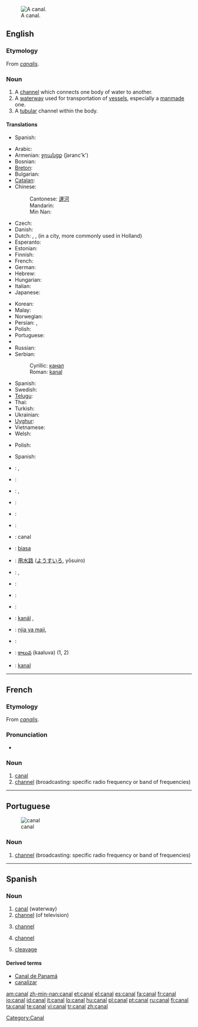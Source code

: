 [[Image:Mittellandkanal near minden germany.jpg|thumb|right|A canal.]]
==English==
{{wikipedia}}

===Etymology===
From {{etyl|la}} ''[[canalis]]''.

===Noun===
{{en-noun}}

# A [[channel]] which connects one body of water to another.
# A [[waterway]] used for transportation of [[vessel]]s, especially a [[manmade]] one.
# A [[tubular]] channel within the body.

====Translations====
{{trans-top|water bodies connection}}
* Spanish: {{t+|es|canal|m|f}}
{{trans-mid}}
{{trans-bottom}}

{{trans-top|waterway used for transportation of vessels}}
* Arabic: {{t-|ar|قناة|f|alt=قَنَاة|tr=qanā|sc=Arab}}
* Armenian: [[ջրանցք]] (ǰəranc'k')
* Bosnian: {{t-|bs|kanal|m}}
* [[Breton]]: {{t-|br|kanol|xs=Breton}}
* Bulgarian: {{t+|bg|канал|m|sc=Cyrl}}
* [[Catalan]]: {{t-|ca|canal|m}}
* Chinese:
*: Cantonese: [[運河]]
*: Mandarin: {{t-|cmn|运河|tr=yùnhé|sc=Hani|xs=Mandarin}}
*: Min Nan: {{t-|nan|ūn-hô|xs=Min Nan}}
* Czech:
* Danish: {{t-|da|kanal}}
* Dutch: {{t+|nl|kanaal|n}}, {{t+|nl|vaart|f}}, {{t-|nl|gracht|f}} (in a city, more commonly used in Holland)
* Esperanto: {{t|eo|kanalo|xs=Esperanto}}
* Estonian: {{t-|et|kanal}}
* Finnish: {{t+|fi|kanava}}
* French: {{t+|fr|canal|m}}
* German: {{t+|de|Kanal|m}}
* Hebrew: {{t-|he|תעלה|f|tr=te'ala|sc=Hebr}}
* Hungarian: {{t+|hu|csatorna}}
* Italian: {{t+|it|canale|m}}
* Japanese: {{t-|ja|運河|tr=うんが, unga|sc=Jpan}}
{{trans-mid}}
* Korean: {{t-|ko|운하|tr=unha|sc=Kore}}
* Malay: {{t-|ms|terusan|xs=Malay}}
* Norwegian: {{t+|no|kanal}}
* Persian: {{t+|fa|کانال|tr=kānāl|sc=fa-Arab|xs=Persian}}, {{t+|fa|آبراه|tr=ābrāh|sc=fa-Arab|xs=Persian}}
* Polish: {{t+|pl|kanał|m}}
* Portuguese: {{t+|pt|canal|m}}
* {{trreq|Romanian}}
* Russian: {{t+|ru|канал|m|tr=kanál|sc=Cyrl}}
* Serbian:
*: Cyrillic: [[канал]] {{m}}
*: Roman: [[kanal]] {{m}}
* Spanish: {{t+|es|canal|m}}
* Swedish: {{t+|sv|kanal|c}}
* [[Telugu]]: {{t+|te|కాలువ|sc=Telu}}
* Thai: {{t-|th|คลอง|tr=klong|sc=Thai|xs=Thai}}
* Turkish: {{t+|tr|ark}}
* Ukrainian: {{t+|uk|канал|m|sc=Cyrl|xs=Ukrainian}}
* [[Uyghur]]: {{ug-Arab|[[قانلا]]}}
* Vietnamese: {{t-|vi|kênh đào|xs=Vietnamese}}
* Welsh: {{t-|cy|camlas|xs=Welsh}}
{{trans-bottom}}

{{trans-top|a tubular channel within the body}}
* Polish: {{t+|pl|przewód|m}}
{{trans-mid}}
* Spanish: {{t+|es|canal|m|f}}
{{trans-bottom}}

{{checktrans-top}}
* {{ttbc|Czech}}: {{t-|cs|vodní kanál}}, {{t-|cs|průplav|m}}
* {{ttbc|Dutch Low Saxon}}: {{tø|nds-nl|knoal}}
* {{ttbc|Galician}}: {{t-|gl|Canle|xs=Galician}}, {{t-|gl|canle|xs=Galician}}
* {{ttbc|German:Pennsylvania}}: {{tø|pdc|kanaal}}
* {{ttbc|Hindi}}: {{t-|hi|नहर|sc=Deva|xs=Hindi}}
* {{ttbc|Icelandic}}: {{t+|is|skurður}}
* {{ttbc|Interlingua}}: canal
* {{ttbc|Isthmus Zapotec}}: [[biasa]]
* {{ttbc|Japanese}}: [[用水路]] ([[ようすいろ]], yōsuiro)
* {{ttbc|Kurdish}}: {{t-|ku|Cok|sc=KUchar}}, {{t+|ku|cok|sc=KUchar}}
* {{ttbc|Latin}}: {{t-|la|fossa}}
* {{ttbc|Norwegian Nynorsk}}: {{t-|nn|kanal|xs=Norwegian Nynorsk}}
{{trans-mid}}
* {{ttbc|Samogitian}}: {{tø|bat-smg|kanals}}
* {{ttbc|Slovak}}: [[kanál]] {{m}}, {{t-|sk|prieplav}}
* {{ttbc|Swahili}}: [[njia ya maji]], {{t-|sw|mfereji|xs=Swahili}}
* {{ttbc|Tamil}}: {{t-|ta|கால்வாய்|sc=Taml|xs=Tamil}}
* {{ttbc|Telugu}}: [[కాలువ]] (kaaluva) (1, 2)
* {{ttbc|Turkish}}: [[kanal]]
{{trans-bottom}}

----

==French==

===Etymology===
From {{etyl|la}} ''[[canalis]]''.

===Pronunciation===
* {{audio|Fr-canal.ogg|audio}}

===Noun===
{{fr-noun|m|plural=canaux}}

# [[#English|canal]]
# [[channel]] (broadcasting: specific radio frequency or band of frequencies)

[[Category:Canal]]

----

==Portuguese==
{{wikipedia|lang=pt}}
[[Image:Mittellandkanal near minden germany.jpg|thumb|canal]]

===Noun===
{{infl|pt|noun|g=m}}

# [[channel]] (broadcasting: specific radio frequency or band of frequencies)

{{tbot entry|Portuguese|channel|2008|April|pt}}

----

==Spanish==

===Noun===
{{es-noun-m|p=canales}}

# [[canal]] (waterway)
# [[channel]] (of television)
# {{communication|lang=es}} [[channel]]
# {{chemistry|lang=es}} [[channel]]
# [[cleavage]]

====Derived terms====
* [[Canal de Panamá]]
* [[canalizar]]

[[am:canal]]
[[zh-min-nan:canal]]
[[et:canal]]
[[el:canal]]
[[es:canal]]
[[fa:canal]]
[[fr:canal]]
[[io:canal]]
[[id:canal]]
[[it:canal]]
[[lo:canal]]
[[hu:canal]]
[[pl:canal]]
[[pt:canal]]
[[ru:canal]]
[[fi:canal]]
[[ta:canal]]
[[te:canal]]
[[vi:canal]]
[[tr:canal]]
[[zh:canal]]